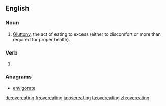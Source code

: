==English==

===Noun===
{{en-noun|-}}

# [[gluttony|Gluttony]], the act of eating to excess (either to discomfort or more than required for proper health).

===Verb===
{{head|en|present participle}}

# {{present participle of|overeat|lang=en}}

===Anagrams===
* [[envigorate#English|envigorate]]

[[de:overeating]]
[[fr:overeating]]
[[ja:overeating]]
[[ta:overeating]]
[[zh:overeating]]